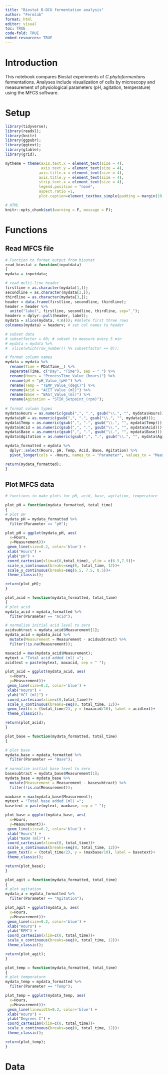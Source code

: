 ```yaml
---
title: "Biostat B-DCU fermentation analysis"
author: "Fermlab"
format: html
editor: visual
toc: TRUE
code-fold: TRUE
embed-resources: TRUE
---
```


# Introduction

This notebook compares Biostat experiments of *C.phytofermentans* fermentations. Analyses include visualization of cells by microscopy and measurement of physiological parameters (pH, agitation, temperature) using the MFCS software.

# Setup

```r

library(tidyverse);
library(readxl);
library(knitr)
library(ggpubr);
library(ggtext);
library(gtable);
library(grid);

mytheme = theme(axis.text.x = element_text(size = 4), 
                axis.text.y = element_text(size = 4), 
               axis.title.x = element_text(size = 4), 
               axis.title.y = element_text(size = 4),
               strip.text.x = element_text(size = 4),
               legend.position = "none", 
               aspect.ratio =1,
               plot.caption=element_textbox_simple(padding = margin(10,0,10,0), hjust=0, size=10));

# HTML
knitr::opts_chunk$set(warning = F, message = F);

```

# Functions

## Read MFCS file

```r

# Function to format output from biostat
read_biostat = function(inputdata)
{
mydata = inputdata;

# read multi-line header
firstline = as.character(mydata[1,]);
secondline = as.character(mydata[2,]);
thirdline = as.character(mydata[3,]);
header = data.frame(firstline, secondline, thirdline);
header = header %>%
  unite("label", firstline, secondline, thirdline, sep="_");
headerv = dplyr::pull(header, label);
mydata = slice(mydata, 4:n()); #delete first three rows
colnames(mydata) = headerv; # set col names to header

# subset data 
# subsetfactor = 60; # subset to measure every 5 min
# mydata = mydata %>%
#  slice(which(row_number() %% subsetfactor == 0));

# format column names
mydata = mydata %>%
  rename(Time = PDatTime__) %>%
  separate(Time, c("Day", "Time"), sep = " ") %>%
  rename(Hours = "ProcessTime_Value_(hours)") %>%
  rename(pH = "pH_Value_(pH)") %>%
  rename(Temp = "TEMP_Value_(degC)") %>%
  rename(Acid = "ACIT_Value_(ml)") %>%
  rename(Base = "BAST_Value_(ml)") %>%
  rename(Agitation = "STIR_Setpoint_(rpm)");
  
# format column types
mydata$Hours = as.numeric(gsub(",", ".", gsub("\\.", "", mydata$Hours)));
mydata$pH = as.numeric(gsub(",", ".", gsub("\\.", "", mydata$pH)));
mydata$Temp = as.numeric(gsub(",", ".", gsub("\\.", "", mydata$Temp)));
mydata$Acid = as.numeric(gsub(",", ".", gsub("\\.", "", mydata$Acid)));
mydata$Base = as.numeric(gsub(",", ".", gsub("\\.", "", mydata$Base)));
mydata$Agitation = as.numeric(gsub(",", ".", gsub("\\.", "", mydata$Agitation)));

mydata_formatted = mydata %>%
  dplyr::select(Hours, pH, Temp, Acid, Base, Agitation) %>%
  pivot_longer(cols = -Hours, names_to = "Parameter", values_to = "Measurement");

return(mydata_formatted);
}

```

## Plot MFCS data

```r
# functions to make plots for pH, acid, base, agitation, temperature

plot_pH = function(mydata_formatted, total_time)
{
# plot pH
mydata_pH = mydata_formatted %>%
  filter(Parameter == "pH");

plot_pH = ggplot(mydata_pH, aes(
  x=Hours, 
  y=Measurement))+
 geom_line(size=0.2, color='blue') +
 xlab("Hours") + 
 ylab("pH") +
 coord_cartesian(xlim=c(0,total_time), ylim = c(6.5,7.5))+
 scale_x_continuous(breaks=seq(0, total_time, 12))+
 scale_y_continuous(breaks=seq(6.5, 7.5, 0.5))+
 theme_classic();

return(plot_pH);
}

plot_acid = function(mydata_formatted, total_time)
{
# plot acid
mydata_acid = mydata_formatted %>%
  filter(Parameter == "Acid");

# normalize initial acid level to zero
acidsubtract = mydata_acid$Measurement[1];
mydata_acid = mydata_acid %>%
  mutate(Measurement = Measurement - acidsubtract) %>%
  filter(!is.na(Measurement));

maxacid = max(mydata_acid$Measurement);
mytext = "Total acid added (ml) =";
acidtext = paste(mytext, maxacid, sep = " ");

plot_acid = ggplot(mydata_acid, aes(
  x=Hours, 
  y=Measurement))+
 geom_line(size=0.2, color='blue') +
 xlab("Hours") + 
 ylab("HCl (ml)") +
 coord_cartesian(xlim=c(0,total_time))+
 scale_x_continuous(breaks=seq(0, total_time, 12))+
 geom_text(x = (total_time/2), y = (maxacid/10), label = acidtext)+
 theme_classic();

return(plot_acid);
}

plot_base = function(mydata_formatted, total_time)
{

# plot base
mydata_base = mydata_formatted %>%
  filter(Parameter == "Base");  
  
# normalize initial base level to zero
basesubtract = mydata_base$Measurement[1];
mydata_base = mydata_base %>%
  mutate(Measurement = Measurement - basesubtract) %>%
  filter(!is.na(Measurement));

maxbase = max(mydata_base$Measurement);
mytext = "Total base added (ml) =";
basetext = paste(mytext, maxbase, sep = " ");  

plot_base = ggplot(mydata_base, aes(
  x=Hours, 
  y=Measurement))+
 geom_line(size=0.2, color='blue') +
 xlab("Hours") + 
 ylab("NaOH (ml)") +
 coord_cartesian(xlim=c(0, total_time))+
 scale_x_continuous(breaks=seq(0, total_time, 12))+
 geom_text(x = (total_time/2), y = (maxbase/10), label = basetext)+
 theme_classic();

return(plot_base);
}

plot_agit = function(mydata_formatted, total_time)
{
# plot agitation
mydata_a = mydata_formatted %>%
  filter(Parameter == "Agitation");

plot_agit = ggplot(mydata_a, aes(
  x=Hours, 
  y=Measurement))+
 geom_line(size=0.2, color='blue') +
 xlab("Hours") + 
 ylab("RPM") +
 coord_cartesian(xlim=c(0, total_time))+
 scale_x_continuous(breaks=seq(0, total_time, 12))+
 theme_classic();

return(plot_agit);
}

plot_temp = function(mydata_formatted, total_time)
{
# plot temperature
mydata_temp = mydata_formatted %>%
  filter(Parameter == "Temp");

plot_temp = ggplot(mydata_temp, aes(
  x=Hours, 
  y=Measurement))+
 geom_line(linewidth=0.2, color='blue') +
 xlab("Hours") + 
 ylab("Degrees C") +
 coord_cartesian(xlim=c(0, total_time))+
 scale_x_continuous(breaks=seq(0, total_time, 12))+
 theme_classic();

return(plot_temp);
}
```

# Data
